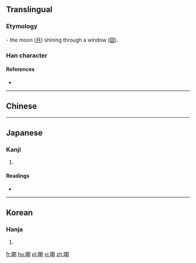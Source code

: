 {{also|明}}
==Translingual==

===Etymology===
{{Han etyl}}
{{liushu|ic}} - the moon ([[月]]) shining through a window ([[囧]]).

===Han character===
{{Han char|rn=74|rad=月|as=07|sn=11|four=|canj=田月月 (WBB)|ids=⿰[[囧]][[月]]}}

====References====
* {{Han ref|kx=0505.270|dkj=14366|dj=0884.210|hdz=32078.080|uh=6719|ud=26393}}

----

==Chinese==
{{zh-see|明|v}}

----

==Japanese==

===Kanji===
{{ja-kanji|grade=|rs=月07}}

# {{defn|lang=ja|sort=月07}}

====Readings====
* {{ja-readings|on=[[めい]] (mei), [[みょう]] (myō)|kun=[[ああかり]] (aakari), [[あかあるい]] (akaarui), [[あかあるむ]] (akaarumu)}}
{{attention|ja|The kun readings don't seem right}}
----

==Korean==

===Hanja===
{{ko-hanja|hangeul=명|rv=myeong|mr=myŏng}}

# {{defn|lang=ko|sort=月07}}

[[fr:朙]]
[[hu:朙]]
[[pl:朙]]
[[vi:朙]]
[[zh:朙]]